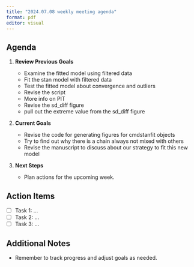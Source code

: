 ```yaml
---
title: "2024.07.08 weekly meeting agenda"
format: pdf
editor: visual
---
```


## Agenda

1.  **Review Previous Goals**

    -   Examine the fitted model using filtered data
    -   Fit the stan model with filtered data
    -   Test the fitted model about convergence and outliers
    -   Revise the script
    -   More info on PIT
    -   Revise the sd_diff figure
    -   pull out the extreme value from the sd_diff figure
2.  **Current Goals**

    -   Revise the code for generating figures for cmdstanfit objects
    -   Try to find out why there is a chain always not mixed with others
    -   Revise the manuscript to discuss about our strategy to fit this new model
3.  **Next Steps**
    -   Plan actions for the upcoming week.

## Action Items

-   [ ] Task 1: ...
-   [ ] Task 2: ...
-   [ ] Task 3: ...

## Additional Notes

-   Remember to track progress and adjust goals as needed.
